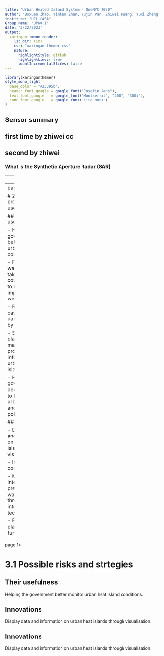 ```yaml
---
title: "Urban Heated Island System - OneNYC 2050"
author: "Boxuan Zhao, Yinhao Zhan, Yujin Pan, Zhiwei Huang, Yuxi Zheng"
institute: "UCL,CASA"
Group Name: "UPNO.1"
date: "3/22/2023"
output:
  xaringan::moon_reader:
    lib_dir: libs
    css: "xaringan-themer.css"
    nature:
      highlightStyle: github
      highlightLines: true
      countIncrementalSlides: false
---
```


```r
library(xaringanthemer)
style_mono_light(
  base_color = "#23395b",
  header_font_google = google_font("Josefin Sans"),
  text_font_google   = google_font("Montserrat", "400", "300i"),
  code_font_google   = google_font("Fira Mono")
)
```
## Sensor summary

## first time by zhiwei cc

## second by zhiwei

### What is the Synthetic Aperture Radar (SAR)

---
page 11

# 2.4 Why the products are useful?

## Their usefulness


---
page 13

# 2.4 Why the products are useful?

## Their usefulness

- Helping the government better monitor urban heat island conditions.

- Provide timely warnings and take countermeasures to reduce the impact of hot weather.

- Reduce casualties and damage caused by hot weather.

- Support urban planning and management by providing information of urban heat islands.

- Help government decision-makers to formulate urban planning and management policies better.

## Innovations

- Display data and information on urban heat islands through visualisation.

- Instant communication.

- Make intelligent predictions and warnings through artificial intelligence technology.

- Extensibility of platform functionality.

---
page 14

# 3.1 Possible risks and strtegies

## Their usefulness

Helping the government better monitor urban heat island conditions.

## Innovations

Display data and information on urban heat islands through visualisation.

## Innovations

Display data and information on urban heat islands through visualisation.





